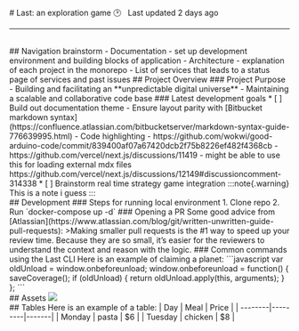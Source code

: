 
<div style={{ padding: 50 }}>
# Last: an exploration game
🕑 &nbsp; Last updated 2 days ago
</div>
<hr />
<div style={{ padding: 50, paddingTop: 0 }}>
<InPageNav/>
<br/>
## Navigation brainstorm
- Documentation - set up development environment and building blocks of application
- Architecture - explanation of each project in the monorepo
  - List of services that leads to a status page of services and past issues
## Project Overview
### Project Purpose
- Building and facilitating an **unpredictable digital universe**
- Maintaining a scalable and collaborative code base
### Latest development goals
* [ ] Build out documentation theme
  - Ensure layout parity with [Bitbucket markdown syntax](https://confluence.atlassian.com/bitbucketserver/markdown-syntax-guide-776639995.html)
  - Code highlighting
  - https://github.com/wokwi/good-arduino-code/commit/839400af07a67420dcb2f75b8226ef482f4368cb
  - https://github.com/vercel/next.js/discussions/11419
  - might be able to use this for loading external mdx files https://github.com/vercel/next.js/discussions/12149#discussioncomment-314338
* [ ] Brainstorm real time strategy game integration
:::note{.warning}
This is a note i guess
:::
<br/>
## Development
### Steps for running local environment
1. Clone repo
2. Run `docker-compose up -d`
### Opening a PR
Some good advice from [Atlassian](https://www.atlassian.com/blog/git/written-unwritten-guide-pull-requests):
>Making smaller pull requests is the #1 way to speed up your review time. Because they are so small, it’s easier for the reviewers to understand the context and reason with the logic.
### Common commands using the Last CLI
Here is an example of claiming a planet:
```javascript
var oldUnload = window.onbeforeunload;
window.onbeforeunload = function() {
    saveCoverage();
    if (oldUnload) {
        return oldUnload.apply(this, arguments);
    }
};
```
<br/>
## Assets
<img height={30} width={30} src={Assets.logo}/>
<br/>
## Tables
Here is an example of a table:
| Day     | Meal    | Price |
| --------|---------|-------|
| Monday  | pasta   | $6    |
| Tuesday | chicken | $8    |

</div>
